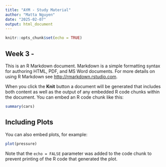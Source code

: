 ```yaml
---
title: "AYM - Study Material"
author: "Matta Nguyen"
date: "2025-02-07"
output: html_document
---
```


```r
knitr::opts_chunk$set(echo = TRUE)
```

## Week 3 - 

This is an R Markdown document. Markdown is a simple formatting syntax for authoring HTML, PDF, and MS Word documents. For more details on using R Markdown see <http://rmarkdown.rstudio.com>.

When you click the **Knit** button a document will be generated that includes both content as well as the output of any embedded R code chunks within the document. You can embed an R code chunk like this:

```r
summary(cars)
```

## Including Plots

You can also embed plots, for example:

```r
plot(pressure)
```

Note that the `echo = FALSE` parameter was added to the code chunk to prevent printing of the R code that generated the plot.
